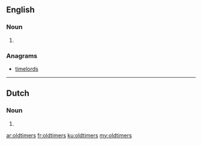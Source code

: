 {{also|Oldtimers}}
==English==

===Noun===
{{head|en|plural}}

# {{plural of|oldtimer|lang=en}}

===Anagrams===
* [[timelords#English|timelords]]

----

==Dutch==

===Noun===
{{head|nl|noun plural form}}

# {{nl-noun form of|pl|oldtimer}}

[[ar:oldtimers]]
[[fr:oldtimers]]
[[ku:oldtimers]]
[[my:oldtimers]]